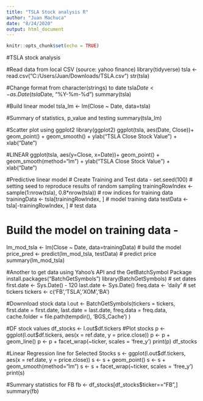 ```yaml
---
title: "TSLA Stock analysis R"
author: "Juan Machuca"
date: "8/24/2020"
output: html_document
---
```


```r
knitr::opts_chunk$set(echo = TRUE)
```

#TSLA stock analysis

#Read data from local CSV (source: yahoo finance)
library(tidyverse)
tsla <- read.csv("C:/Users/Juan/Downloads/TSLA.csv")
str(tsla)

#Change format from character(strings) to date 
tsla$Date <- as.Date(tsla$Date, "%Y-%m-%d")
summary(tsla)

#Build linear model
tsla_lm <- lm(Close ~ Date, data=tsla)

#Summary of statistics, p_value and testing 
summary(tsla_lm)

#Scatter plot using ggplot2 
library(ggplot2)
ggplot(tsla, aes(Date, Close))+
  geom_point() +
  geom_smooth() +
  ylab("TSLA Close Stock Value") +
  xlab("Date")

#LINEAR 
ggplot(tsla, aes(y=Close, x=Date))+
  geom_point() +
  geom_smooth(method="lm") +
  ylab("TSLA Close Stock Value") +
  xlab("Date")

#Predictive linear model 
# Create Training and Test data -
set.seed(100)  # setting seed to reproduce results of random sampling
trainingRowIndex <- sample(1:nrow(tsla), 0.8*nrow(tsla))  # row indices for training data
trainingData <- tsla[trainingRowIndex, ]  # model training data
testData  <- tsla[-trainingRowIndex, ]   # test data

# Build the model on training data -
lm_mod_tsla <- lm(Close ~ Date, data=trainingData)  # build the model
price_pred <- predict(lm_mod_tsla, testData)  # predict price
summary(lm_mod_tsla)

#Another to get data using Yahoo's API and the GetBatchSymbol Package 
install.packages("BatchGetSymbols")
library(BatchGetSymbols)
# set dates
first.date <- Sys.Date() - 120
last.date <- Sys.Date()
freq.data <- 'daily'
# set tickers
tickers <- c('FB','TSLA','XOM','BA')

#Downnload stock data 
l.out <- BatchGetSymbols(tickers = tickers, 
                         first.date = first.date,
                         last.date = last.date, 
                         freq.data = freq.data,
                         cache.folder = file.path(tempdir(), 
                                                  'BGS_Cache') )

#DF stock values 
df_stocks <- l.out$df.tickers
#Plot stocks 
p <- ggplot(l.out$df.tickers, aes(x = ref.date, y = price.close))
p <- p + geom_line()
p <- p + facet_wrap(~ticker, scales = 'free_y') 
print(p)
df_stocks

#Linear Regression line for Selected Stocks 
s <- ggplot(l.out$df.tickers, aes(x = ref.date, y = price.close))
s <- s + geom_point()
s <- s + geom_smooth(method="lm")
s <- s + facet_wrap(~ticker, scales = 'free_y') 
print(s)

#Summary statistics for FB
fb <- df_stocks[df_stocks$ticker=="FB",]
summary(fb)




